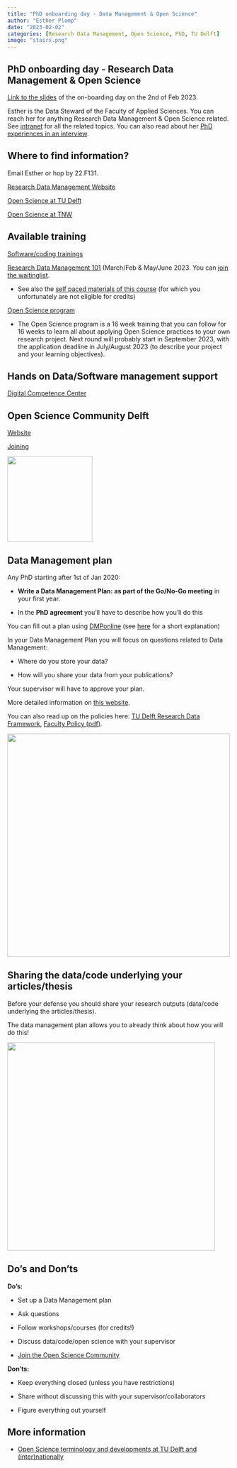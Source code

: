 ```yaml
---
title: "PhD onboarding day - Data Management & Open Science"
author: "Esther Plomp"
date: "2023-02-02"
categories: [Research Data Management, Open Science, PhD, TU Delft]
image: "stairs.png"
---
```


## PhD onboarding day - Research Data Management & Open Science

[Link to the slides](https://surfdrive.surf.nl/files/index.php/s/JKif66YpHv7N1ds) of the on-boarding day on the 2nd of Feb 2023.

Esther is the Data Steward of the Faculty of Applied Sciences. You can reach her for anything Research Data Management & Open Science related. See [intranet](https://intranet.tudelft.nl/-/data-stewardship-at-applied-sciences) for all the related topics. You can also read about her [PhD experiences in an interview](https://intranet.tudelft.nl/-/personal-perspectives-on-phd-in-4-an-interview-with-esther-plomp).

## Where to find information?

Email Esther or hop by 22.F131.

[Research Data Management Website](https://www.tudelft.nl/en/library/current-topics/research-data-management/)

[Open Science at TU Delft](https://www.tudelft.nl/open-science)

[Open Science at TNW](https://estherplomp.github.io/TNW-OS-support/)

## Available training

[Software/coding trainings](https://www.tudelft.nl/en/library/current-topics/research-data-management/r/training-events/training-for-researchers/)

[Research Data Management 101](https://intranet.tudelft.nl/-/r4.a1-research-data-management-101) (March/Feb & May/June 2023. You can [join the waitinglist](https://forms.office.com/r/PLm9TMBGGk).

-   See also the [self paced materials of this course](https://tu-delft-library.github.io/rdm101-book/intro.html) (for which you unfortunately are not eligible for credits)

[Open Science program](https://intranet.tudelft.nl/en/-/open-life-science-programme)

-   The Open Science program is a 16 week training that you can follow for 16 weeks to learn all about applying Open Science practices to your own research project. Next round will probably start in September 2023, with the application deadline in July/August 2023 (to describe your project and your learning objectives).

## Hands on Data/Software management support

[Digital Competence Center](https://dcc.tudelft.nl/)

## Open Science Community Delft

[Website](https://osc-delft.github.io/)

[Joining](https://forms.gle/v2dtynQ2j6wSMWTS6)

![](images/paste-55FF12FC.png){fig-alt="Logo of the Open Science Community Delft" width="192"}

## Data Management plan

Any PhD starting after 1st of Jan 2020:

-   **Write a Data Management Plan: as part of the Go/No-Go meeting** in your first year.

-   In the **PhD agreement** you'll have to describe how you'll do this

You can fill out a plan using [DMPonline](https://dmponline.tudelft.nl/) (see [here](https://www.tudelft.nl/en/library/current-topics/research-data-management/r/plan/dmponline/dmponline/) for a short explanation)

In your Data Management Plan you will focus on questions related to Data Management:

-   Where do you store your data?

-   How will you share your data from your publications?

Your supervisor will have to approve your plan.

More detailed information on [this website](https://estherplomp.github.io/TNW-OS-support/posts/DMP-PhD/).

You can also read up on the policies here: [TU Delft Research Data Framework](https://www.tudelft.nl/en/library/current-topics/research-data-management/r/policies/tu-delft-faculty-policies/), [Faculty Policy (pdf)](https://d1rkab7tlqy5f1.cloudfront.net/Library/Themaportalen/RDM/Beleid/2020_AS_Research_Data_Management_Policy.pdf).

![](images/paste-999D1DDA.png){fig-alt="A woman is scared because she thinks she lost all her data because her computer crashed. But it turns out that she had backed up her data thanks to setting out a plan for this in her data management plan!" width="503"}

## Sharing the data/code underlying your articles/thesis

Before your defense you should share your research outputs (data/code underlying the articles/thesis).

The data management plan allows you to already think about how you will do this!

![](images/paste-D7775324.png){fig-alt="A woman standing in front of a messy closet with research data, trying to find the data that she generated last year." width="469"}

## Do's and Don'ts

**Do's:**

-   Set up a Data Management plan

-   Ask questions

-   Follow workshops/courses (for credits!)

-   Discuss data/code/open science with your supervisor

-   [Join the Open Science Community](https://forms.gle/v2dtynQ2j6wSMWTS6)

**Don'ts:**

-   Keep everything closed (unless you have restrictions)

-   Share without discussing this with your supervisor/collaborators

-   Figure everything out yourself

## More information

-   [Open Science terminology and developments at TU Delft and (inter)nationally](https://estherplomp.github.io/TNW-OS-support/posts/open-science-TUD/)
